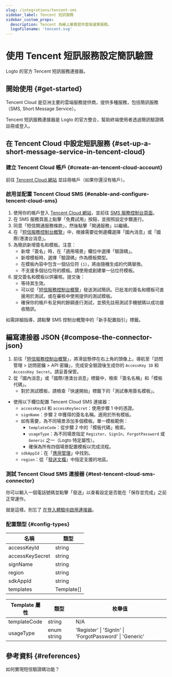 ```yaml
---
slug: /integrations/tencent-sms
sidebar_label: Tencent 短訊服務
sidebar_custom_props:
  description: Tencent 為線上業務提供雲端運算服務。
  logoFilename: 'tencent.svg'
---
```



# 使用 Tencent 短訊服務設定簡訊驗證

Logto 的官方 Tencent 短訊服務連接器。

<GuideTip />

## 開始使用 \{#get-started}

Tencent Cloud 是亞洲主要的雲端服務提供商，提供多種服務，包括簡訊服務（SMS, Short Message Service）。

Tencent 短訊服務連接器是 Logto 的官方整合，幫助終端使用者透過簡訊驗證碼註冊或登入。

## 在 Tencent Cloud 中設定短訊服務 \{#set-up-a-short-message-service-in-tencent-cloud}

### 建立 Tencent Cloud 帳戶 \{#create-an-tencent-cloud-account}

前往 [Tencent Cloud 網站](https://cloud.tencent.com/) 並註冊帳戶（如果你還沒有帳戶）。

### 啟用並配置 Tencent Cloud SMS \{#enable-and-configure-tencent-cloud-sms}

1. 使用你的帳戶登入 [Tencent Cloud 網站](https://cloud.tencent.com/)，並前往 [SMS 服務控制台頁面](https://cloud.tencent.com/product/sms)。
2. 在 SMS 服務頁面上點擊「免費試用」按鈕，並按照設定步驟進行。
3. 同意「短信開通服務條款」，然後點擊「開通服務」以繼續。
4. 在「[短信服務控制台概覽](https://console.cloud.tencent.com/smsv2)」中，根據需要從側邊欄選擇「國內消息」或「國際/港澳台消息」。
5. 為簡訊新增簽名和模板。注意：
   - 新增「簽名」時，在「適用場景」欄位中選擇「驗證碼」。
   - 新增模板時，選擇「驗證碼」作為模板類型。
   - 在模板內容中包含一個佔位符 `{1}`，將由隨機生成的代碼替換。
   - 不支援多個佔位符的模板。請使用或創建單一佔位符模板。
6. 提交簽名和模板以供審核。提交後：
   - 等待其生效。
   - 可以從「[短信服務控制台概覽](https://console.cloud.tencent.com/smsv2)」發送測試簡訊。已批准的簽名和模板可直接用於測試，或在審核中使用提供的測試模板。
   - 確保你的帳戶有足夠的餘額進行測試，並預先註冊測試手機號碼以成功接收簡訊。

如需詳細指導，請點擊 SMS 控制台概覽中的「新手配置指引」標籤。

## 編寫連接器 JSON \{#compose-the-connector-json}

1. 前往「[短信服務控制台概覽](https://console.cloud.tencent.com/smsv2)」，將滑鼠懸停在右上角的頭像上。導航至「訪問管理 > 訪問密鑰 > API 密鑰」，完成安全驗證後生成你的 `AccessKey ID` 和 `AccessKey Secret`。請妥善保管。
2. 從「國內消息」或「國際/港澳台消息」標籤中，檢索「簽名名稱」和「模板代碼」。
   - 對於測試模板，請檢查「快速開始」標籤下的「測試專用簽名模板」。

- 使用以下欄位配置 Tencent Cloud SMS 連接器：
  - `accessKeyId` 和 `accessKeySecret`：使用步驟 1 中的憑證。
  - `signName`：步驟 2 中獲得的簽名名稱。適用於所有模板。
  - 如有需要，為不同場景添加多個模板。單一模板範例：
    - `templateCode`：從步驟 2 中的「模板代碼」檢索。
    - `usageType`：為不同場景指定 `Register`、`SignIn`、`ForgotPassword` 或 `Generic` 之一（Logto 特定屬性）。
    - 確保為所有四個場景配置模板以完成流程。
  - `sdkAppId`：在「[應用管理](https://console.cloud.tencent.com/smsv2/app-manage)」中找到。
  - `region`：從「[發送文檔](https://cloud.tencent.com/document/api/382/52071#.E5.9C.B0.E5.9F.9F.E5.88.97.E8.A1.A8)」中指定支援的地區。

### 測試 Tencent Cloud SMS 連接器 \{#test-tencent-cloud-sms-connector}

你可以輸入一個電話號碼並點擊「發送」以查看設定是否能在「保存並完成」之前正常運作。

就是這樣。別忘了 [在登入體驗中啟用連接器](/connectors/sms-connectors#enable-phone-number-sign-up-or-sign-in)。

### 配置類型 \{#config-types}

| 名稱            | 類型       |
| --------------- | ---------- |
| accessKeyId     | string     |
| accessKeySecret | string     |
| signName        | string     |
| region          | string     |
| sdkAppId        | string     |
| templates       | Template[] |

| Template 屬性 | 類型        | 枚舉值                                                  |
| ------------- | ----------- | ------------------------------------------------------- |
| templateCode  | string      | N/A                                                     |
| usageType     | enum string | 'Register' \| 'SignIn' \| 'ForgotPassword' \| 'Generic' |

## 參考資料 \{#references}

<Url href="https://cloud.tencent.com/document/product/382/43070">如何實現短信驗證碼功能？</Url>
